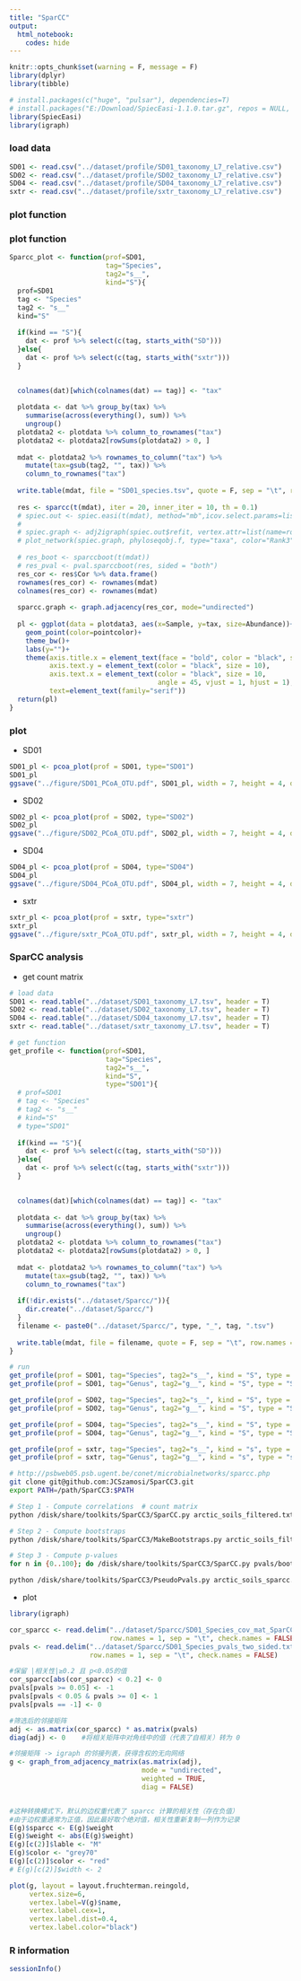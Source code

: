 ---
title: "SparCC"
output: 
  html_notebook:
    codes: hide
---

```{r setup, include=FALSE}
knitr::opts_chunk$set(warning = F, message = F)
library(dplyr)
library(tibble)

# install.packages(c("huge", "pulsar"), dependencies=T)
# install.packages("E:/Download/SpiecEasi-1.1.0.tar.gz", repos = NULL, type = "source")
library(SpiecEasi)
library(igraph)
```


### load data
```{r}
SD01 <- read.csv("../dataset/profile/SD01_taxonomy_L7_relative.csv")
SD02 <- read.csv("../dataset/profile/SD02_taxonomy_L7_relative.csv")
SD04 <- read.csv("../dataset/profile/SD04_taxonomy_L7_relative.csv")
sxtr <- read.csv("../dataset/profile/sxtr_taxonomy_L7_relative.csv")
```


### plot function
### plot function
```{r}
Sparcc_plot <- function(prof=SD01,
                        tag="Species",
                        tag2="s__",
                        kind="S"){
  prof=SD01
  tag <- "Species"
  tag2 <- "s__"
  kind="S"
  
  if(kind == "S"){
    dat <- prof %>% select(c(tag, starts_with("SD")))     
  }else{
    dat <- prof %>% select(c(tag, starts_with("sxtr"))) 
  }
  

  colnames(dat)[which(colnames(dat) == tag)] <- "tax"
  
  plotdata <- dat %>% group_by(tax) %>%
    summarise(across(everything(), sum)) %>%
    ungroup() 
  plotdata2 <- plotdata %>% column_to_rownames("tax")
  plotdata2 <- plotdata2[rowSums(plotdata2) > 0, ]
  
  mdat <- plotdata2 %>% rownames_to_column("tax") %>%
    mutate(tax=gsub(tag2, "", tax)) %>%
    column_to_rownames("tax")
  
  write.table(mdat, file = "SD01_species.tsv", quote = F, sep = "\t", row.names = T)
  
  res <- sparcc(t(mdat), iter = 20, inner_iter = 10, th = 0.1)
  # spiec.out <- spiec.easi(t(mdat), method="mb",icov.select.params=list(rep.num=20))
  # 
  # spiec.graph <- adj2igraph(spiec.out$refit, vertex.attr=list(name=rownames(mdat)))
  # plot_network(spiec.graph, phyloseqobj.f, type="taxa", color="Rank3", label=NULL)
  
  # res_boot <- sparccboot(t(mdat))
  # res_pval <- pval.sparccboot(res, sided = "both")
  res_cor <- res$Cor %>% data.frame()
  rownames(res_cor) <- rownames(mdat)
  colnames(res_cor) <- rownames(mdat)
  
  sparcc.graph <- graph.adjacency(res_cor, mode="undirected")
  
  pl <- ggplot(data = plotdata3, aes(x=Sample, y=tax, size=Abundance))+
    geom_point(color=pointcolor)+
    theme_bw()+
    labs(y="")+
    theme(axis.title.x = element_text(face = "bold", color = "black", size = 12),
          axis.text.y = element_text(color = "black", size = 10),
          axis.text.x = element_text(color = "black", size = 10, 
                                     angle = 45, vjust = 1, hjust = 1),
          text=element_text(family="serif"))
  return(pl)
}
```

### plot

* SD01
```{r}
SD01_pl <- pcoa_plot(prof = SD01, type="SD01")
SD01_pl
ggsave("../figure/SD01_PCoA_OTU.pdf", SD01_pl, width = 7, height = 4, dpi = 600)
```

* SD02
```{r}
SD02_pl <- pcoa_plot(prof = SD02, type="SD02")
SD02_pl
ggsave("../figure/SD02_PCoA_OTU.pdf", SD02_pl, width = 7, height = 4, dpi = 600)
```

* SD04
```{r}
SD04_pl <- pcoa_plot(prof = SD04, type="SD04")
SD04_pl
ggsave("../figure/SD04_PCoA_OTU.pdf", SD04_pl, width = 7, height = 4, dpi = 600)
```

* sxtr
```{r}
sxtr_pl <- pcoa_plot(prof = sxtr, type="sxtr")
sxtr_pl
ggsave("../figure/sxtr_PCoA_OTU.pdf", sxtr_pl, width = 7, height = 4, dpi = 600)
```


### SparCC analysis

* get count matrix
```{r}
# load data 
SD01 <- read.table("../dataset/SD01_taxonomy_L7.tsv", header = T)
SD02 <- read.table("../dataset/SD02_taxonomy_L7.tsv", header = T)
SD04 <- read.table("../dataset/SD04_taxonomy_L7.tsv", header = T)
sxtr <- read.table("../dataset/sxtr_taxonomy_L7.tsv", header = T)

# get function
get_profile <- function(prof=SD01,
                        tag="Species",
                        tag2="s__",
                        kind="S",
                        type="SD01"){
  # prof=SD01
  # tag <- "Species"
  # tag2 <- "s__"
  # kind="S"
  # type="SD01"
  
  if(kind == "S"){
    dat <- prof %>% select(c(tag, starts_with("SD")))     
  }else{
    dat <- prof %>% select(c(tag, starts_with("sxtr"))) 
  }
  

  colnames(dat)[which(colnames(dat) == tag)] <- "tax"
  
  plotdata <- dat %>% group_by(tax) %>%
    summarise(across(everything(), sum)) %>%
    ungroup() 
  plotdata2 <- plotdata %>% column_to_rownames("tax")
  plotdata2 <- plotdata2[rowSums(plotdata2) > 0, ]
  
  mdat <- plotdata2 %>% rownames_to_column("tax") %>%
    mutate(tax=gsub(tag2, "", tax)) %>%
    column_to_rownames("tax")
  
  if(!dir.exists("../dataset/Sparcc/")){
    dir.create("../dataset/Sparcc/")
  }
  filename <- paste0("../dataset/Sparcc/", type, "_", tag, ".tsv")
  
  write.table(mdat, file = filename, quote = F, sep = "\t", row.names = T)
}

# run 
get_profile(prof = SD01, tag="Species", tag2="s__", kind = "S", type = "SD01")
get_profile(prof = SD01, tag="Genus", tag2="g__", kind = "S", type = "SD01")

get_profile(prof = SD02, tag="Species", tag2="s__", kind = "S", type = "SD02")
get_profile(prof = SD02, tag="Genus", tag2="g__", kind = "S", type = "SD02")

get_profile(prof = SD04, tag="Species", tag2="s__", kind = "S", type = "SD04")
get_profile(prof = SD04, tag="Genus", tag2="g__", kind = "S", type = "SD04")

get_profile(prof = sxtr, tag="Species", tag2="s__", kind = "s", type = "sxtr")
get_profile(prof = sxtr, tag="Genus", tag2="g__", kind = "s", type = "sxtr")
```


```{bash}
# http://psbweb05.psb.ugent.be/conet/microbialnetworks/sparcc.php
git clone git@github.com:JCSzamosi/SparCC3.git
export PATH=/path/SparCC3:$PATH

# Step 1 - Compute correlations  # count matrix
python /disk/share/toolkits/SparCC3/SparCC.py arctic_soils_filtered.txt -i 10 --cor_file=arctic_soils_sparcc.tsv > arctic_soils_sparcc.log

# Step 2 - Compute bootstraps
python /disk/share/toolkits/SparCC3/MakeBootstraps.py arctic_soils_filtered.txt -n 100 -t bootstrap_#.txt -p pvals/ >> arctic_soils_sparcc.log

# Step 3 - Compute p-values
for n in {0..100}; do /disk/share/toolkits/SparCC3/SparCC.py pvals/bootstrap_${n}.txt -i 5 --cor_file=pvals/bootstrap_cor_${n}.txt >> arctic_soils_sparcc.log; done

python /disk/share/toolkits/SparCC3/PseudoPvals.py arctic_soils_sparcc.tsv pvals/bootstrap_cor_#.txt 100 -o pvals/pvals.two_sided.txt -t two_sided >> arctic_soils_sparcc.log
```

* plot 
```{r}
library(igraph)

cor_sparcc <- read.delim("../dataset/Sparcc/SD01_Species_cov_mat_SparCC.out", 
                         row.names = 1, sep = "\t", check.names = FALSE)
pvals <- read.delim("../dataset/Sparcc/SD01_Species_pvals_two_sided.txt", 
                    row.names = 1, sep = "\t", check.names = FALSE)

#保留 |相关性|≥0.2 且 p<0.05的值
cor_sparcc[abs(cor_sparcc) < 0.2] <- 0
pvals[pvals >= 0.05] <- -1
pvals[pvals < 0.05 & pvals >= 0] <- 1
pvals[pvals == -1] <- 0

#筛选后的邻接矩阵
adj <- as.matrix(cor_sparcc) * as.matrix(pvals)
diag(adj) <- 0    #将相关矩阵中对角线中的值（代表了自相关）转为 0

#邻接矩阵 -> igraph 的邻接列表，获得含权的无向网络
g <- graph_from_adjacency_matrix(as.matrix(adj), 
                                 mode = "undirected",
                                 weighted = TRUE,
                                 diag = FALSE)


#这种转换模式下，默认的边权重代表了 sparcc 计算的相关性（存在负值）
#由于边权重通常为正值，因此最好取个绝对值，相关性重新复制一列作为记录
E(g)$sparcc <- E(g)$weight
E(g)$weight <- abs(E(g)$weight)
E(g)[c(2)]$lable <- "M"
E(g)$color <- "grey70"
E(g)[c(2)]$color <- "red"
# E(g)[c(2)]$width <- 2

plot(g, layout = layout.fruchterman.reingold,
     vertex.size=6,
     vertex.label=V(g)$name,
     vertex.label.cex=1,
     vertex.label.dist=0.4,
     vertex.label.color="black")
```

### R information
```{r}
sessionInfo()
```

